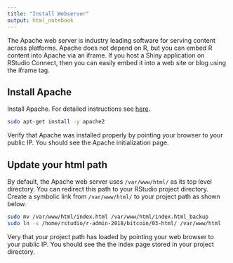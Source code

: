 ```yaml
---
title: "Install Webserver"
output: html_notebook
---
```


The Apache web server is industry leading software for serving content across platforms. Apache does not depend on R, but you can embed R content into Apache via an iframe. If you host a Shiny application on RStudio Connect, then you can easily embed it into a web site or blog using the iframe tag.

## Install Apache

Install Apache. For detailed instructions see [here](https://www.digitalocean.com/community/tutorials/how-to-install-linux-apache-mysql-php-lamp-stack-on-ubuntu-16-04).

```bash
sudo apt-get install -y apache2
```

Verify that Apache was installed properly by pointing your browser to your public IP. You should see the Apache initialization page.

## Update your html path

By default, the Apache web server uses `/var/www/html/` as its top level directory. You can redirect this path to your RStudio project directory. Create a symbolic link from `/var/www/html/` to your project path as shown below.

```bash
sudo mv /var/www/html/index.html /var/www/html/index.html_backup
sudo ln -s /home/rstudio/r-admin-2018/bitcoin/03-html/ /var/www/html
```

Very that your project path has loaded by pointing your web browser to your public IP. You should see the the index page stored in your project directory.
